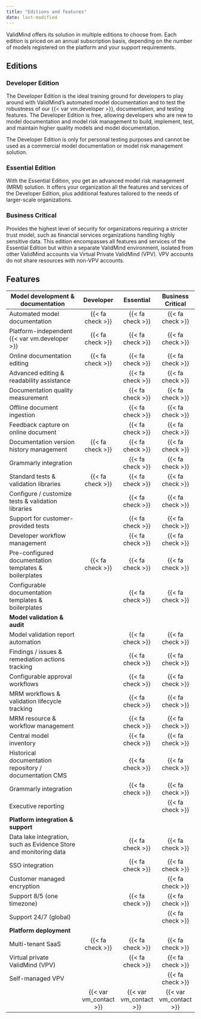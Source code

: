 ```yaml
---
title: "Editions and features"
date: last-modified
---
```


ValidMind offers its solution in multiple editions to choose from. Each edition is priced on an annual subscription basis, depending on the number of models registered on the platform and your support requirements.

## Editions

### Developer Edition

The Developer Edition is the ideal training ground for developers to play around with ValidMind's automated model documentation and to test the robustness of our {{< var vm.developer >}}, documentation, and testing features. The Developer Edition is free, allowing developers who are new to model documentation and model risk management to build, implement, test, and maintain higher quality models and model documentation. 

The Developer Edition is only for personal testing purposes and cannot be used as a commercial model documentation or model risk management solution.

### Essential Edition

With the Essential Edition, you get an advanced model risk management (MRM) solution. It offers your organization all the features and services of the Developer Edition, plus additional features tailored to the needs of larger-scale organizations.

### Business Critical

Provides the highest level of security for organizations requiring a stricter trust model, such as financial services organizations handling highly sensitive data. This edition encompasses all features and services of the Essential Edition but within a separate ValidMind environment, isolated from other ValidMind accounts via Virtual Private ValidMind (VPV). VPV accounts do not share resources with non-VPV accounts.

## Features 

:::{.column-screen-inset-right}

| **Model development & documentation**             | Developer           | Essential           | Business Critical   |
|---------------------------------------------------|:-------------------:|:-------------------:|:-------------------:|
| Automated model documentation                     | {{< fa check >}}    | {{< fa check >}}    | {{< fa check >}}    |
| Platform-independent {{< var vm.developer >}}          | {{< fa check >}}    | {{< fa check >}}    | {{< fa check >}}    |
| Online documentation editing                      | {{< fa check >}}    | {{< fa check >}}    | {{< fa check >}}    |
| Advanced editing & readability assistance         |                     | {{< fa check >}}    | {{< fa check >}}    |
| Documentation quality measurement                 |                     | {{< fa check >}}    | {{< fa check >}}    |
| Offline document ingestion                        |                     | {{< fa check >}}    | {{< fa check >}}    |
| Feedback capture on online document               |                     | {{< fa check >}}    | {{< fa check >}}    |
| Documentation version history management          | {{< fa check >}}    | {{< fa check >}}    | {{< fa check >}}    |
| Grammarly integration                             |                     | {{< fa check >}}    | {{< fa check >}}    |
| Standard tests & validation libraries             | {{< fa check >}}    | {{< fa check >}}    | {{< fa check >}}    |
| Configure / customize tests & validation libraries  |                     | {{< fa check >}}    | {{< fa check >}}    |
| Support for customer-provided tests               |                     | {{< fa check >}}    | {{< fa check >}}    |
| Developer workflow management                     |                     | {{< fa check >}}    | {{< fa check >}}    |
| Pre-configured documentation templates & boilerplates | {{< fa check >}}    | {{< fa check >}}    | {{< fa check >}}    |
| Configurable documentation templates & boilerplates   |                     | {{< fa check >}}    | {{< fa check >}}    |
| **Model validation & audit**                      |                     |                     |                     |
| Model validation report automation                |                     | {{< fa check >}}    | {{< fa check >}}    |
| Findings / issues & remediation actions tracking  |                     | {{< fa check >}}    | {{< fa check >}}    |
| Configurable approval workflows                   |                     | {{< fa check >}}    | {{< fa check >}}    |
| MRM workflows & validation lifecycle tracking     |                     | {{< fa check >}}    | {{< fa check >}}    |
| MRM resource & workflow management                |                     | {{< fa check >}}    | {{< fa check >}}    |
| Central model inventory                           |                     | {{< fa check >}}    | {{< fa check >}}    |
| Historical documentation repository /<br>documentation CMS |                     | {{< fa check >}}    | {{< fa check >}}    |
| Grammarly integration                             |                     | {{< fa check >}}    | {{< fa check >}}    |
| Executive reporting                               |                     |                     | {{< fa check >}}    |
| **Platform integration & support**                |                     |                     |                     |
| Data lake integration, such as Evidence Store<br>and monitoring data |                  | {{< fa check >}} | {{< fa check >}} |
| SSO integration                                   |                     | {{< fa check >}}    | {{< fa check >}}    |
| Customer managed encryption                       |                     |                     | {{< fa check >}}    |
| Support 8/5 (one timezone)                        |                     | {{< fa check >}}    | {{< fa check >}}    |
| Support 24/7 (global)                             |                     |                     | {{< fa check >}}    |
| **Platform deployment**                           |                     |                     |                     |
| Multi-tenant SaaS                                 | {{< fa check >}}    | {{< fa check >}}    | {{< fa check >}}    |
| Virtual private ValidMind (VPV)                   |                     | {{< fa check >}}    | {{< fa check >}}    |
| Self-managed VPV                                  |                     |                     | {{< fa check >}}    |
|                                                   | {{< var vm_contact >}} | {{< var vm_contact >}} | {{< var vm_contact >}} |

<!---| AI-generated guidelines & recommendations on<br>documentation compliance and potential model risks | | | {{< fa check >}}    | --->

:::
